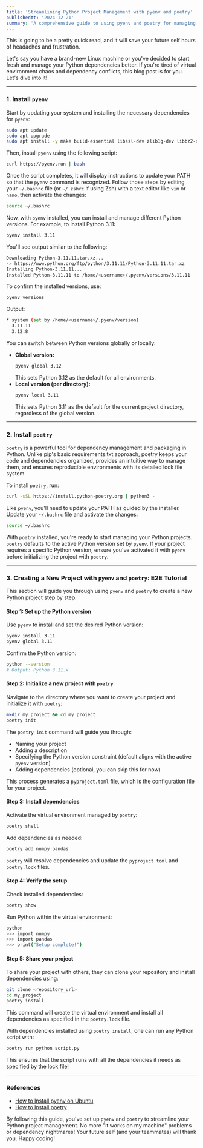 ```yaml
---
title: 'Streamlining Python Project Management with pyenv and poetry'
publishedAt: '2024-12-21'
summary: 'A comprehensive guide to using pyenv and poetry for managing Python environments and dependencies. This post includes a step-by-step tutorial to set up and configure a new Python project efficiently.'
---
```


This is going to be a pretty quick read, and it will save your future self hours of headaches and frustration.

Let's say you have a brand-new Linux machine or you've decided to start fresh and manage your Python dependencies better. If you're tired of virtual environment chaos and dependency conflicts, this blog post is for you. Let's dive into it!

---

### 1. Install `pyenv`

Start by updating your system and installing the necessary dependencies for `pyenv`:

```bash
sudo apt update
sudo apt upgrade
sudo apt install -y make build-essential libssl-dev zlib1g-dev libbz2-dev libreadline-dev libsqlite3-dev wget curl llvm libncursesw5-dev xz-utils tk-dev libxml2-dev libxmlsec1-dev libffi-dev liblzma-dev
```

Then, install `pyenv` using the following script:

```bash
curl https://pyenv.run | bash
```

Once the script completes, it will display instructions to update your PATH so that the `pyenv` command is recognized. Follow those steps by editing your `~/.bashrc` file (or `~/.zshrc` if using Zsh) with a text editor like `vim` or `nano`, then activate the changes:

```bash
source ~/.bashrc
```

Now, with `pyenv` installed, you can install and manage different Python versions. For example, to install Python 3.11:

```bash
pyenv install 3.11
```

You'll see output similar to the following:

```bash
Downloading Python-3.11.11.tar.xz...
-> https://www.python.org/ftp/python/3.11.11/Python-3.11.11.tar.xz
Installing Python-3.11.11...
Installed Python-3.11.11 to /home/<username>/.pyenv/versions/3.11.11
```

To confirm the installed versions, use:

```bash
pyenv versions
```

Output:

```bash
* system (set by /home/<username>/.pyenv/version)
  3.11.11
  3.12.8
```

You can switch between Python versions globally or locally:

- **Global version:**
  ```bash
  pyenv global 3.12
  ```
  This sets Python 3.12 as the default for all environments.
- **Local version (per directory):**
  ```bash
  pyenv local 3.11
  ```
  This sets Python 3.11 as the default for the current project directory, regardless of the global version.

---

### 2. Install `poetry`

`poetry` is a powerful tool for dependency management and packaging in Python. Unlike pip's basic requirements.txt approach, poetry keeps your code and dependencies organized, provides an intuitive way to manage them, and ensures reproducible environments with its detailed lock file system.

To install `poetry`, run:

```bash
curl -sSL https://install.python-poetry.org | python3 -
```

Like `pyenv`, you'll need to update your PATH as guided by the installer. Update your `~/.bashrc` file and activate the changes:

```bash
source ~/.bashrc
```

With `poetry` installed, you're ready to start managing your Python projects. `poetry` defaults to the active Python version set by `pyenv`. If your project requires a specific Python version, ensure you've activated it with `pyenv` before initializing the project with `poetry`.

---

### 3. Creating a New Project with `pyenv` and `poetry`: E2E Tutorial

This section will guide you through using `pyenv` and `poetry` to create a new Python project step by step.

#### Step 1: Set up the Python version

Use `pyenv` to install and set the desired Python version:

```bash
pyenv install 3.11
pyenv global 3.11
```

Confirm the Python version:

```bash
python --version
# Output: Python 3.11.x
```

#### Step 2: Initialize a new project with `poetry`

Navigate to the directory where you want to create your project and initialize it with `poetry`:

```bash
mkdir my_project && cd my_project
poetry init
```

The `poetry init` command will guide you through:

- Naming your project
- Adding a description
- Specifying the Python version constraint (default aligns with the active `pyenv` version)
- Adding dependencies (optional, you can skip this for now)

This process generates a `pyproject.toml` file, which is the configuration file for your project.

#### Step 3: Install dependencies

Activate the virtual environment managed by `poetry`:

```bash
poetry shell
```

Add dependencies as needed:

```bash
poetry add numpy pandas
```

`poetry` will resolve dependencies and update the `pyproject.toml` and `poetry.lock` files.

#### Step 4: Verify the setup

Check installed dependencies:

```bash
poetry show
```

Run Python within the virtual environment:

```bash
python
>>> import numpy
>>> import pandas
>>> print("Setup complete!")
```

#### Step 5: Share your project

To share your project with others, they can clone your repository and install dependencies using:

```bash
git clone <repository_url>
cd my_project
poetry install
```

This command will create the virtual environment and install all dependencies as specified in the `poetry.lock` file.

With dependencies installed using `poetry install`, one can run any Python script with:

```bash
poetry run python script.py
```

This ensures that the script runs with all the dependencies it needs as specified by the lock file!

---

### References

- [How to Install pyenv on Ubuntu](https://medium.com/@aashari/easy-to-follow-guide-of-how-to-install-pyenv-on-ubuntu-a3730af8d7f0)
- [How to Install poetry](https://python-poetry.org/docs/#installing-with-the-official-installer)

By following this guide, you've set up `pyenv` and `poetry` to streamline your Python project management. No more "it works on my machine" problems or dependency nightmares! Your future self (and your teammates) will thank you. Happy coding!
